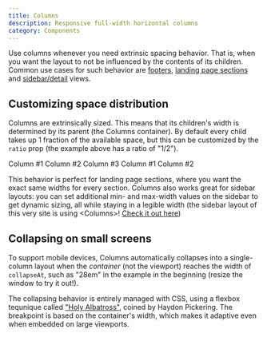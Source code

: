 ```yaml
---
title: Columns
description: Responsive full-width horizontal columns
category: Components
---
```



Use columns whenever you need extrinsic spacing behavior. That is, when you want the layout to not be influenced by the contents of its children. Common use cases for such behavior are [footers](/examples/footer), [landing page sections](/examples/landing-page-section) and [sidebar/detail](/examples/sidebar-details) views.

## Customizing space distribution

Columns are extrinsically sized. This means that its children's width is determined by its parent (the Columns container). By default every child takes up 1 fraction of the available space, but this can be customized by the `ratio` prop (the example above has a ratio of "1/2").

<Columns ratio='1/3/1'>
  <Box>Column #1</Box>
  <Box>Column #2</Box>
  <Box>Column #3</Box>
</Columns>

<Columns ratio='1/2'>
  <Box>Column #1</Box>
  <Box>Column #2</Box>
</Columns>

This behavior is perfect for landing page sections, where you want the exact same widths for every section. Columns also works great for sidebar layouts: you can set additional min- and max-width values on the sidebar to get dynamic sizing, all while staying in a legible width (the sidebar layout of this very site is using \<Columns>! [Check it out here](https://github.com/christiankaindl/LYTS-website/blob/main/components/SidebarLayout/SidebarLayout.tsx))

## Collapsing on small screens

To support mobile devices, Columns automatically collapses into a single-column layout when the *container* (not the viewport) reaches the width of `collapseAt`, such as "28em" in the example in the beginning (resize the window to try it out!).

The collapsing behavior is entirely managed with CSS, using a flexbox tequnique called ["Holy Albatross"](https://heydonworks.com/article/the-flexbox-holy-albatross-reincarnated/), coined by Haydon Pickering. The breakpoint is based on the container's width, which makes it adaptive even when embedded on large viewports.
